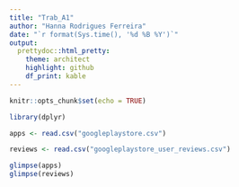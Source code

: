 ```yaml
---
title: "Trab_A1"
author: "Hanna Rodrigues Ferreira"
date: "`r format(Sys.time(), '%d %B %Y')`"
output: 
  prettydoc::html_pretty:
    theme: architect
    highlight: github
    df_print: kable
---
```


```r
knitr::opts_chunk$set(echo = TRUE)
```


```r

library(dplyr)

```

```r

apps <- read.csv("googleplaystore.csv")

reviews <- read.csv("googleplaystore_user_reviews.csv")

```

```r

glimpse(apps)
glimpse(reviews)

```
